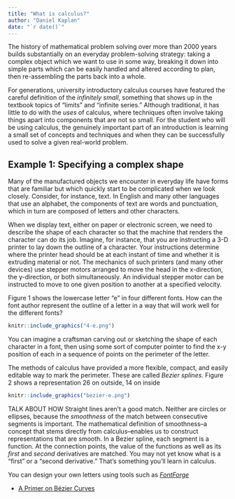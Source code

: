 ```yaml
---
title: "What is calculus?"
author: "Daniel Kaplan"
date: "`r date()`"
---
```


The history of mathematical problem solving over more than 2000 years builds substantially on an everyday problem-solving strategy: taking a complex object which we want to use in some way, breaking it down into simple parts which can be easily handled and altered according to plan, then re-assembling the parts back into a whole. 

For generations, university introductory calculus courses have featured the careful definition of the *infinitely small*, something that shows up in the textbook topics of "limits" and "infinite series." Although traditional, it has little to do with the *uses* of calculus, where techniques often involve taking things apart into components that are not so small. For the student who will be using calculus, the genuinely important part of an introduction is learning a small set of concepts and techniques and when they can be successfully used to solve a given real-world problem.

## Example 1: Specifying a complex shape

Many of the manufactured objects we encounter in everyday life have forms that are familiar but which quickly start to be complicated when we look closely. Consider, for instance, text. In English and many other languages that use an alphabet, the components of text are words and punctuation, which in turn are composed of letters and other characters.

When we display text, either on paper or electronic screen, we need to describe the shape of each character so that the machine that renders the character can do its job. Imagine, for instance, that you are instructing a 3-D printer to lay down the outline of a character. Your instructions determine where the printer head should be at each instant of time and whether it is extruding material or not. The mechanics of such printers (and many other devices) use stepper motors arranged to move the head in the x-direction, the y-direction, or both simultaneously. An individual stepper motor can be instructed to move to one given position to another at a specified velocity. 

Figure 1 shows the lowercase letter "e" in four different fonts. How can the font author represent the outline of a letter in a way that will work well for the different fonts?



```r
knitr::include_graphics("4-e.png")
```

You can imagine a craftsman carving out or sketching the shape of each character in a font, then using some sort of computer pointer to find the x-y position of each in a sequence of points on the perimeter of the letter.

The methods of calculus have provided a more flexible, compact, and easily editable way to mark the perimeter. These are called *Bezier splines*. Figure 2 shows a representation 26 on outside, 14 on inside



```r
knitr::include_graphics("bezier-e.png")
```

TALK ABOUT HOW Straight lines aren't a good match. Neither are circles or ellipses, because the *smoothness* of the match between consecutive segments is important. The mathematical definition of smoothness--a concept that stems directly from calculus--enables us to construct representations that are smooth. In a Bezier spline, each segment is a function. At the connection points, the value of the functions as well as its *first* and *second* derivatives are matched. You may not yet know what is a "first" or a "second derivative." That's something you'll learn in calculus.

You can design your own letters using tools such as [*FontForge*](https://fontforge.org/en-US/)


* [A Primer on Bézier Curves](https://pomax.github.io/bezierinfo/)

